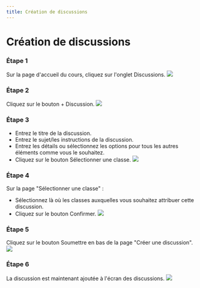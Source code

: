 ```yaml
--- 
title: Création de discussions
--- 
```




# Création de discussions

### Étape 1 
 Sur la page d'accueil du cours, cliquez sur l'onglet Discussions. 
 ![]( /img/ulearning/teacher/discussion01.png) 
 
 ### Étape 2 
 Cliquez sur le bouton + Discussion. 
 ![]( /img/ulearning/teacher/discussion02.png) 
 
 ### Étape 3 
 - Entrez le titre de la discussion. 
 - Entrez le sujet/les instructions de la discussion. 
 - Entrez les détails ou sélectionnez les options pour tous les autres éléments comme vous le souhaitez. 
 - Cliquez sur le bouton Sélectionner une classe. 
 ![]( /img/ulearning/teacher/discussion03.png) 
 
 ### Étape 4 
 Sur la page "Sélectionner une classe" : 
 - Sélectionnez là où les classes auxquelles vous souhaitez attribuer cette discussion. 
 - Cliquez sur le bouton Confirmer. 
 ![]( /img/ulearning/teacher/discussion04.png) 
 
 ### Étape 5 
 Cliquez sur le bouton Soumettre en bas de la page "Créer une discussion". 
 ![]( /img/ulearning/teacher/discussion05.png) 
 
 ### Étape 6 
 La discussion est maintenant ajoutée à l'écran des discussions. 
 ![]( /img/ulearning/teacher/discussion06.png)
